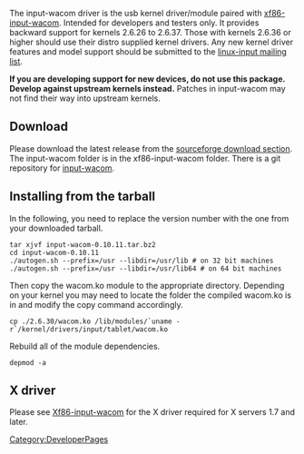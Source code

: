 The input-wacom driver is the usb kernel driver/module paired with [[xf86-input-wacom]].  Intended for developers and testers only.  It provides backward support for kernels 2.6.26 to 2.6.37.  Those with kernels 2.6.36 or higher should use their distro supplied kernel drivers.  Any new kernel driver features and model support should be submitted to the [https://patchwork.kernel.org/project/linux-input/ linux-input mailing list].

'''If you are developing support for new devices, do not use this package. Develop against upstream kernels instead.''' Patches in input-wacom may not find their way into upstream kernels.

== Download ==

Please download the latest release from the [https://sourceforge.net/projects/linuxwacom/files/xf86-input-wacom/input-wacom/ sourceforge download section].  The input-wacom folder is in the xf86-input-wacom folder.  There is a git repository for [http://linuxwacom.git.sourceforge.net/git/gitweb.cgi?p=linuxwacom/input-wacom;a=summary input-wacom].

== Installing from the tarball ==
In the following, you need to replace the version number with the one from your downloaded tarball.
<pre>
tar xjvf input-wacom-0.10.11.tar.bz2
cd input-wacom-0.10.11
./autogen.sh --prefix=/usr --libdir=/usr/lib # on 32 bit machines
./autogen.sh --prefix=/usr --libdir=/usr/lib64 # on 64 bit machines
</pre>

Then copy the wacom.ko module to the appropriate directory.  Depending on your kernel you may need to locate the folder the compiled wacom.ko is in and modify the copy command accordingly.
<pre>
cp ./2.6.30/wacom.ko /lib/modules/`uname -r`/kernel/drivers/input/tablet/wacom.ko
</pre>
Rebuild all of the module dependencies.
<pre>
depmod -a
</pre>

== X driver ==
Please see [[Xf86-input-wacom]] for the X driver required for X servers 1.7 and later.

[[Category:DeveloperPages]]